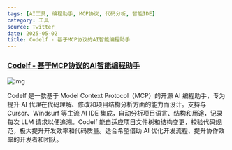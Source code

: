 ```yaml
---
tags: [AI工具, 编程助手, MCP协议, 代码分析, 智能IDE]
category: 工具
source: Twitter
date: 2025-05-02
title: Codelf - 基于MCP协议的AI智能编程助手
---
```


### [Codelf - 基于MCP协议的AI智能编程助手](https://github.com/Disdjj/codelf)

![img](https://img.mengpeng.tech/i/2025/05/06/68195eb6cca1e.webp)

Codelf 是一款基于 Model Context Protocol（MCP）的开源 AI 编程助手，专为提升 AI 代理在代码理解、修改和项目结构分析方面的能力而设计。支持与 Cursor、Windsurf 等主流 AI IDE 集成，自动分析项目语言、结构和用途，记录每次 LLM 请求以便追溯。Codelf 能自适应项目文件树和结构变更，校验代码规范，极大提升开发效率和代码质量。适合希望借助 AI 优化开发流程、提升协作效率的开发者和团队。